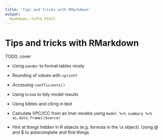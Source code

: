 ```yaml
---
title: 'Tips and tricks with RMarkdown'
output: 
  bookdown::tufte_html2
---
```





# Tips and tricks with RMarkdown

TODO, cover

- Using `pander` to format tables nicely
- Rounding of values with `sprintf`

- Accessing `coefficients()`
- Using `broom` to tidy model results

- Using bibtex and citing in text

- Calculate VPC/ICC from an lmer models using `model %>% summary %>% as.data.frame()$varcor`
- Hint at things hidden in R objects (e.g. formula in the `lm` object). Using @ and $ to autocomplete and find things




